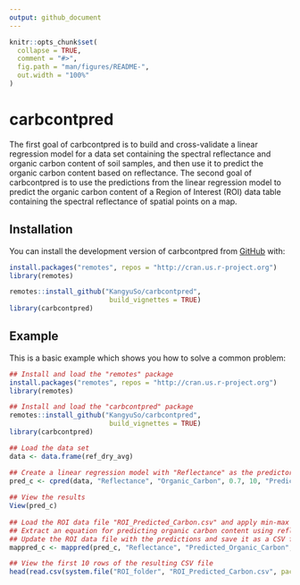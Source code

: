 ```yaml
---
output: github_document
---
```


<!-- README.md is generated from README.Rmd. Please edit that file -->

```r
knitr::opts_chunk$set(
  collapse = TRUE,
  comment = "#>",
  fig.path = "man/figures/README-",
  out.width = "100%"
)
```

# carbcontpred

<!-- badges: start -->
<!-- badges: end -->

The first goal of carbcontpred is to build and cross-validate a linear regression model for a data set containing the spectral reflectance and organic carbon content of soil samples, and then use it to predict the organic carbon content based on reflectance. The second goal of carbcontpred is to use the predictions from the linear regression model to predict the organic carbon content of a Region of Interest (ROI) data table containing the spectral reflectance of spatial points on a map.

## Installation

You can install the development version of carbcontpred from [GitHub](https://github.com/KangyuSo/carbcontpred) with:

``` r
install.packages("remotes", repos = "http://cran.us.r-project.org")
library(remotes)

remotes::install_github("KangyuSo/carbcontpred", 
                         build_vignettes = TRUE)
library(carbcontpred)
```

## Example

This is a basic example which shows you how to solve a common problem:

```r
## Install and load the "remotes" package
install.packages("remotes", repos = "http://cran.us.r-project.org")
library(remotes)

## Install and load the "carbcontpred" package
remotes::install_github("KangyuSo/carbcontpred", 
                         build_vignettes = TRUE)
library(carbcontpred)

## Load the data set 
data <- data.frame(ref_dry_avg)

## Create a linear regression model with "Reflectance" as the predictor variable, "Organic_Carbon" as the response variable, a test size of 70%, 10 folds for the cross-validation, and "Predicted_Organic_Carbon" as the output column
pred_c <- cpred(data, "Reflectance", "Organic_Carbon", 0.7, 10, "Predicted_Organic_Carbon")
 
## View the results
View(pred_c)
   
## Load the ROI data file "ROI_Predicted_Carbon.csv" and apply min-max normalization on the spectral reflectance values 
## Extract an equation for predicting organic carbon content using reflectance based on the results of the "cpred" function and use it to predict the organic carbon content of the "ROI_Predicted_Carbon.csv" file using its reflectance values
## Update the ROI data file with the predictions and save it as a CSV file output titled "ROI_Predicted_Carbon"
mappred_c <- mappred(pred_c, "Reflectance", "Predicted_Organic_Carbon", system.file("extdata", "Reflectance_ROI.csv", package = "carbcontpred"), "ROI_Predicted_Carbon")

## View the first 10 rows of the resulting CSV file
head(read.csv(system.file("ROI_folder", "ROI_Predicted_Carbon.csv", package = "carbcontpred")), 10)
```